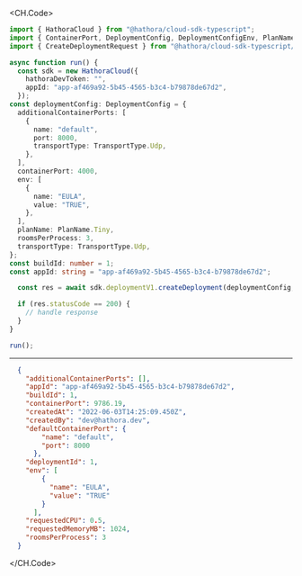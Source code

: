 
<CH.Code>
```typescript CreateDeployment.ts
import { HathoraCloud } from "@hathora/cloud-sdk-typescript";
import { ContainerPort, DeploymentConfig, DeploymentConfigEnv, PlanName, TransportType } from "@hathora/cloud-sdk-typescript/dist/models/components";
import { CreateDeploymentRequest } from "@hathora/cloud-sdk-typescript/dist/models/operations";

async function run() {
  const sdk = new HathoraCloud({
    hathoraDevToken: "",
    appId: "app-af469a92-5b45-4565-b3c4-b79878de67d2",
  });
const deploymentConfig: DeploymentConfig = {
  additionalContainerPorts: [
    {
      name: "default",
      port: 8000,
      transportType: TransportType.Udp,
    },
  ],
  containerPort: 4000,
  env: [
    {
      name: "EULA",
      value: "TRUE",
    },
  ],
  planName: PlanName.Tiny,
  roomsPerProcess: 3,
  transportType: TransportType.Udp,
};
const buildId: number = 1;
const appId: string = "app-af469a92-5b45-4565-b3c4-b79878de67d2";

  const res = await sdk.deploymentV1.createDeployment(deploymentConfig, buildId, appId);

  if (res.statusCode == 200) {
    // handle response
  }
}

run();
```
---

```json Example Response
  {
    "additionalContainerPorts": [],
    "appId": "app-af469a92-5b45-4565-b3c4-b79878de67d2",
    "buildId": 1,
    "containerPort": 9786.19,
    "createdAt": "2022-06-03T14:25:09.450Z",
    "createdBy": "dev@hathora.dev",
    "defaultContainerPort": {
        "name": "default",
        "port": 8000
      },
    "deploymentId": 1,
    "env": [
        {
          "name": "EULA",
          "value": "TRUE"
        }
      ],
    "requestedCPU": 0.5,
    "requestedMemoryMB": 1024,
    "roomsPerProcess": 3
  }
```
</CH.Code>
